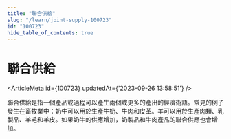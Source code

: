 ```yaml
---
title: "聯合供給"
slug: "/learn/joint-supply-100723"
id: "100723"
hide_table_of_contents: true
---
```



# 聯合供給

<ArticleMeta id={100723} updatedAt={'2023-09-26 13:58:51'} />
<div className='border-solid border-b border-t-0 my-4 border-[var(--ifm-color-gray-300)]' />

聯合供給是指一個產品或過程可以產生兩個或更多的產出的經濟術語。常見的例子發生在畜牧業中：奶牛可以用於生產牛奶、牛肉和皮革。羊可以用於生產肉類、乳製品、羊毛和羊皮。如果奶牛的供應增加，奶製品和牛肉產品的聯合供應也會增加。
